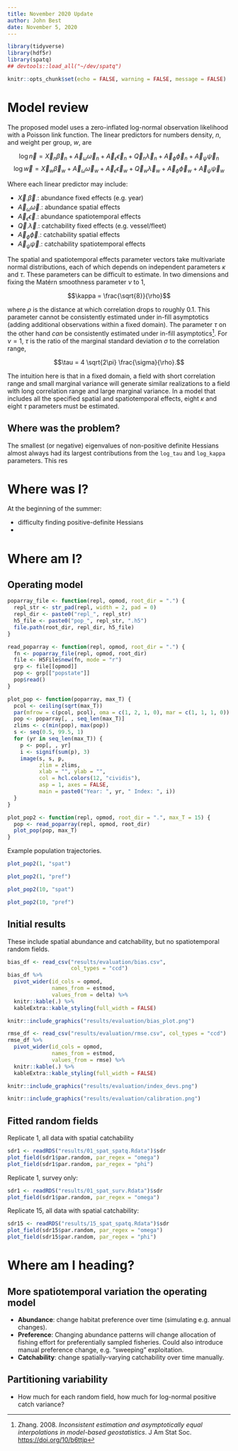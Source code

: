 ```yaml
---
title: November 2020 Update
author: John Best
date: November 5, 2020
---
```


```r
library(tidyverse)
library(hdf5r)
library(spatq)
## devtools::load_all("~/dev/spatq")

knitr::opts_chunk$set(echo = FALSE, warning = FALSE, message = FALSE)
```

$$\renewcommand{\vec}[1]{\boldsymbol{#1}}$$

# Model review

The proposed model uses a zero-inflated log-normal observation likelihood with a
Poisson link function. The linear predictors for numbers density, $n$, and
weight per group, $w$, are

$$\log \vec{n} =
  \vec{X}_n\vec{\beta}_n + \vec{A}_\omega\vec{\omega}_n + \vec{A}_{\epsilon}\vec{\epsilon}_n +
  \vec{Q}_n\vec{\lambda}_n + \vec{A}_{\phi}\vec{\phi}_n + \vec{A}_{\psi}\vec{\psi}_n$$
$$\log \vec{w} =
  \vec{X}_w\vec{\beta}_w + \vec{A}_\omega\vec{\omega}_w + \vec{A}_{\epsilon}\vec{\epsilon}_w +
  \vec{Q}_w\vec{\lambda}_w + \vec{A}_{\phi}\vec{\phi}_w + \vec{A}_{\psi}\vec{\psi}_w$$
  
Where each linear predictor may include:

- $\vec{X}_{\cdot}\vec{\beta}_\cdot$: abundance fixed effects (e.g. year)
- $\vec{A}_\omega\vec{\omega}_\cdot$: abundance spatial effects
- $\vec{A}_{\epsilon}\vec{\epsilon}_\cdot$: abundance spatiotemporal effects
- $\vec{Q}_\cdot\vec{\lambda}_\cdot$: catchability fixed effects (e.g. vessel/fleet)
- $\vec{A}_{\phi}\vec{\phi}_\cdot$: catchability spatial effects
- $\vec{A}_{\psi}\vec{\psi}_\cdot$: catchability spatiotemporal effects

The spatial and spatiotemporal effects parameter vectors take multivariate
normal distributions, each of which depends on independent parameters $\kappa$ and
$\tau$. These parameters can be difficult to estimate. In two dimensions and
fixing the Matérn smoothness parameter $\nu$ to $1$,

$$\kappa = \frac{\sqrt{8}}{\rho}$$

where $\rho$ is the distance at which correlation drops to roughly $0.1$. This
parameter cannot be consistently estimated under in-fill asymptotics (adding
additional observations within a fixed domain). The parameter $\tau$ on the
other hand *can* be consistently estimated under in-fill asymptotics[^1]. For
$\nu = 1$, $\tau$ is the ratio of the marginal standard deviation $\sigma$ to the
correlation range,

$$\tau = 4 \sqrt{2\pi} \frac{\sigma}{\rho}.$$

The intuition here is that in a fixed domain, a field with short correlation
range and small marginal variance will generate similar realizations to a field
with long correlation range and large marginal variance. In a model that
includes all the specified spatial and spatiotemporal effects, eight $\kappa$
and eight $\tau$ parameters must be estimated.

[^1]: Zhang. 2008. *Inconsistent estimation and asymptotically equal interpolations in model-based geostatistics*. J Am Stat Soc. [https://doi.org/10/b6ttjp](https://doi.org/10/b6ttjp)

## Where was the problem?

The smallest (or negative) eigenvalues of non-positive definite Hessians almost
always had its largest contributions from the `log_tau` and `log_kappa`
parameters. This res

# Where was I?

At the beginning of the summer:

- difficulty finding positive-definite Hessians
- 

# Where am I?

## Operating model

```r
poparray_file <- function(repl, opmod, root_dir = ".") {
  repl_str <- str_pad(repl, width = 2, pad = 0)
  repl_dir <- paste0("repl_", repl_str)
  h5_file <- paste0("pop_", repl_str, ".h5")
  file.path(root_dir, repl_dir, h5_file)
}

read_poparray <- function(repl, opmod, root_dir = ".") {
  fn <- poparray_file(repl, opmod, root_dir)
  file <- H5File$new(fn, mode = "r")
  grp <- file[[opmod]]
  pop <- grp[["popstate"]]
  pop$read()
}

plot_pop <- function(poparray, max_T) {
  pcol <- ceiling(sqrt(max_T))
  par(mfrow = c(pcol, pcol), oma = c(1, 2, 1, 0), mar = c(1, 1, 1, 0))
  pop <- poparray[, , seq_len(max_T)]
  zlims <- c(min(pop), max(pop))
  s <- seq(0.5, 99.5, 1)
  for (yr in seq_len(max_T)) {
    p <- pop[, , yr]
    i <- signif(sum(p), 3)
    image(s, s, p,
          zlim = zlims,
          xlab = "", ylab = "",
          col = hcl.colors(12, "cividis"),
          asp = 1, axes = FALSE,
          main = paste0("Year: ", yr, " Index: ", i))
  }
}

plot_pop2 <- function(repl, opmod, root_dir = ".", max_T = 15) {
  pop <- read_poparray(repl, opmod, root_dir)
  plot_pop(pop, max_T)
}
```

Example population trajectories.

```r
plot_pop2(1, "spat")
```

```r
plot_pop2(1, "pref")
```

```r
plot_pop2(10, "spat")
```

```r
plot_pop2(10, "pref")
```

## Initial results

These include spatial abundance and catchability, but no spatiotemporal random
fields.

```r
bias_df <- read_csv("results/evaluation/bias.csv",
                    col_types = "ccd")
bias_df %>%
  pivot_wider(id_cols = opmod,
              names_from = estmod,
              values_from = delta) %>%
  knitr::kable(.) %>%
  kableExtra::kable_styling(full_width = FALSE)
```

```r
knitr::include_graphics("results/evaluation/bias_plot.png")
```

```r
rmse_df <- read_csv("results/evaluation/rmse.csv", col_types = "ccd")
rmse_df %>%
  pivot_wider(id_cols = opmod,
              names_from = estmod,
              values_from = rmse) %>%
  knitr::kable(.) %>%
  kableExtra::kable_styling(full_width = FALSE)
```

```r
knitr::include_graphics("results/evaluation/index_devs.png")
```

```r
knitr::include_graphics("results/evaluation/calibration.png")
```

## Fitted random fields

Replicate 1, all data with spatial catchability

```r
sdr1 <- readRDS("results/01_spat_spatq.Rdata")$sdr
plot_field(sdr1$par.random, par_regex = "omega")
plot_field(sdr1$par.random, par_regex = "phi")
```

Replicate 1, survey only:

```r
sdr1 <- readRDS("results/01_spat_surv.Rdata")$sdr
plot_field(sdr1$par.random, par_regex = "omega")
```

Replicate 15, all data with spatial catchability:

```r
sdr15 <- readRDS("results/15_spat_spatq.Rdata")$sdr
plot_field(sdr15$par.random, par_regex = "omega")
plot_field(sdr15$par.random, par_regex = "phi")
```
# Where am I heading?

## More spatiotemporal variation the operating model

- **Abundance**: change habitat preference over time (simulating e.g. annual
  changes).
- **Preference**: Changing abundance patterns will change allocation of fishing
  effort for preferentially sampled fisheries. Could also introduce manual
  preference change, e.g. "sweeping" exploitation.
- **Catchability**: change spatially-varying catchability over time manually.

## Partitioning variability

- How much for each random field, how much for log-normal positive catch
  variance?
